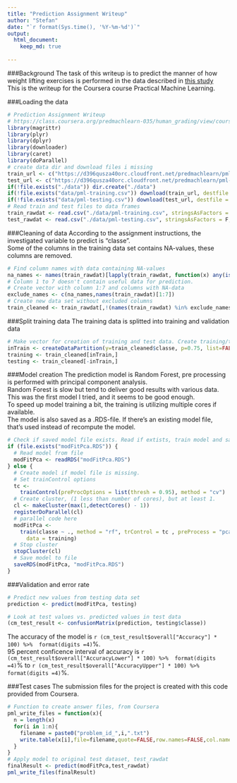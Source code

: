 ```yaml
---
title: "Prediction Assignment Writeup"
author: "Stefan"
date: "`r format(Sys.time(), '%Y-%m-%d')`"
output: 
  html_document:
    keep_md: true
 
---
```


###Background
The task of this writeup is to predict the manner of how weight lifting exercises is performed in the data described in [this study]( http://groupware.les.inf.puc-rio.br/har)  
This is the writeup for the Coursera course Practical Machine Learning.

###Loading the data

```r
# Prediction Assignment Writeup
# https://class.coursera.org/predmachlearn-035/human_grading/view/courses/975205/assessments/4/submissions
library(magrittr)
library(plyr)
library(dplyr)
library(downloader)
library(caret)
library(doParallel)
# create data dir and download files i missing
train_url <- c("https://d396qusza40orc.cloudfront.net/predmachlearn/pml-training.csv")
test_url <- c("https://d396qusza40orc.cloudfront.net/predmachlearn/pml-testing.csv")
if(!file.exists("./data")) dir.create("./data")
if(!file.exists("data/pml-training.csv")) download(train_url, destfile = "data/pml-training.csv")
if(!file.exists("data/pml-testing.csv")) download(test_url, destfile = "data/pml-testing.csv")
# Read train and test files to data frames
train_rawdat <- read.csv("./data/pml-training.csv", stringsAsFactors = F, na.strings = c("","NA", "#DIV/0!"))
test_rawdat <- read.csv("./data/pml-testing.csv", stringsAsFactors = F, na.strings = c("","NA", "#DIV/0!"))
```

###Cleaning of data
According to the assignment instructions, the investigated variable to predict is "classe".  
Some of the columns in the training data set contains NA-values, these columns are removed.

```r
# Find column names with data containing NA-values
na_names <- names(train_rawdat)[lapply(train_rawdat, function(x) any(is.na(x))) %>% unlist]
# Column 1 to 7 doesn't contain useful data for prediction.
# Create vector with column 1:7 and columns with NA-data
exclude_names <- c(na_names,names(train_rawdat)[1:7])
# Create new data set without excluded columns
train_cleaned <- train_rawdat[,!(names(train_rawdat) %in% exclude_names)]
```

###Split training data
The training data is splitted into training and validation data
```r
# Make vector for creation of training and test data. Create training/test data sets
inTrain <- createDataPartition(y=train_cleaned$classe, p=0.75, list=FALSE)
training <- train_cleaned[inTrain,]
testing <- train_cleaned[-inTrain,]
```

###Model creation
The prediction model is Random Forest, pre processing is performed with principal component analysis.  
Random Forest is slow but tend to deliver good results with various data. This was the first model I tried, and it seems to be good enough.  
To speed up model training a bit, the training is utilizing multiple cores if available.  
The model is also saved as a .RDS-file. If there's an existing model file, that's used instead of recompute the model.  
```r
# Check if saved model file exists. Read if extists, train model and save .RDS file if missing.
if (file.exists("modFitPca.RDS")) {
  # Read model from file
  modFitPca <- readRDS("modFitPca.RDS")
} else {
  # Create model if model file is missing.
  # Set trainControl options
  tc <-
    trainControl(preProcOptions = list(thresh = 0.95), method = "cv")
  # Create cluster, (1 less than number of cores), but at least 1.
  cl <- makeCluster(max(1,detectCores() - 1))
  registerDoParallel(cl)
  # parallel code here
  modFitPca <-
    train(classe ~ ., method = "rf", trControl = tc , preProcess = "pca",
      data = training)
  # Stop cluster
  stopCluster(cl)
  # Save model to file
  saveRDS(modFitPca, "modFitPca.RDS")
}
```

###Validation and error rate
```r
# Predict new values from testing data set
prediction <- predict(modFitPca, testing)

# Look at test values vs. predicted values in test data
(cm_test_result <- confusionMatrix(prediction, testing$classe))
```
The accuracy of the model is `r (cm_test_result$overall["Accuracy"] * 100) %>%  format(digits =4)`%.  
95 percent conficence interval of accuracy is `r (cm_test_result$overall["AccuracyLower"] * 100) %>%  format(digits =4)`% to 
`r (cm_test_result$overall["AccuracyUpper"] * 100) %>%  format(digits =4)`%.  

###Test cases
The submission files for the project is created with this code provided from Coursera.
```r
# Function to create answer files, from Coursera
pml_write_files = function(x){
  n = length(x)
  for(i in 1:n){
    filename = paste0("problem_id_",i,".txt")
    write.table(x[i],file=filename,quote=FALSE,row.names=FALSE,col.names=FALSE)
  }
}
# Apply model to original test dataset, test_rawdat
finalResult <- predict(modFitPca,test_rawdat)
pml_write_files(finalResult)
```

